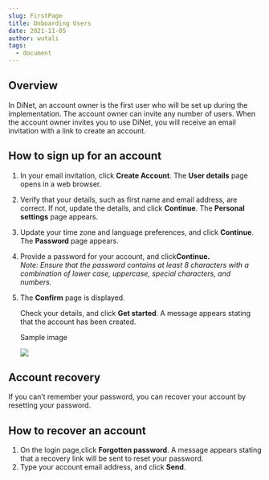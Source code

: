 ```yaml
---
slug: FirstPage
title: Onboarding Users
date: 2021-11-05
author: wutali
tags:
  - document
---
```

<!--StartFragment-->

## Overview

In DiNet, an account owner is the first user who will be set up during the implementation. The account owner can invite any number of users. When the account owner invites you to use DiNet, you will receive an email invitation with a link to create an account.

## How to sign up for an account

1. In your email invitation, click **Create Account**. The **User details** page opens in a web browser.
2. Verify that your details, such as first name and email address, are correct. If not, update the details, and click **Continue**. The **Personal settings** page appears.
3. Update your time zone and language preferences, and click **Continue**. The **Password** page appears.
4. Provide a password for your account, and click**Continue.**\
   *Note: Ensure that the password contains at least 8 characters with a combination of lower case, uppercase, special characters, and numbers.*
5. The **Confirm** page is displayed.

   Check your details, and click **Get started**. A message appears stating that the account has been created.

   Sample image

   ![](/images/accountcreate1.png)

## Account recovery

If you can’t remember your password, you can recover your account by resetting your password.

## How to recover an account

1. On the login page,click **Forgotten password**. A message appears stating that a recovery link will be sent to reset your password.
2. Type your account email address, and click **Send**.

<!--EndFragment-->